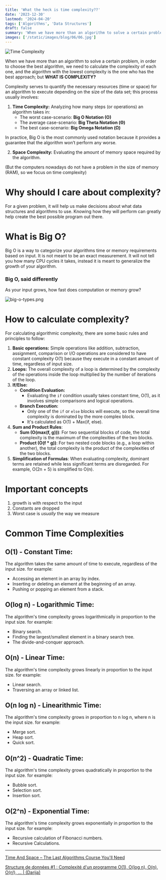 ```yaml
---
title: 'What the heck is time complexity??'
date: '2023-12-30'
lastmod: '2024-04-20'
tags: ['Algorithms', 'Data Structures']
draft: false
summary: 'When we have more than an algorithm to solve a certain problem, in order to choose the best algorithm, we need to calculate the complexity of each one, and the algorithm with the lowest complexity is the one who has the best approach; but WHAT IS COMPLEXITY?'
images: ['/static/images/blog/06/06.jpg']
---
```


![Time Complexity](/static/images/blog/06/06.jpg)

When we have more than an algorithm to solve a certain problem, in order to choose the best algorithm, we need to calculate the complexity of each one, and the algorithm with the lowest complexity is the one who has the best approach; but **WHAT IS COMPLEXITY?**

Complexity serves to quantify the necessary resources (time or space) for an algorithm to execute depending on the size of the data set; this process usually involves:

1. **Time Complexity:** Analyzing how many steps (or operations) an algorithm takes in:
   - The worst case-scenario: **Big O Notation (O)**
   - The average case-scenario: **Big Theta Notation (Θ)**
   - The best case-scenario: **Big Omega Notation (Ω)**

In practice, Big O is the most commonly used notation because it provides a guarantee that the algorithm won’t perform any worse.

2. **Space Complexity:** Evaluating the amount of memory space required by the algorithm.

(But the computers nowadays do not have a problem in the size of memory (RAM), so we focus on time complexity)

# Why should I care about complexity?

For a given problem, it will help us make decisions about what data structures and algorithms to use. Knowing how they will perform can greatly help create the best possible program out there.

# What is Big O?

Big O is a way to categorize your algorithms time or memory requirements based on input. It is not meant to be an exact measurement. It will not tell you how many CPU cycles it takes, instead it is meant to generalize the growth of your algorithm.

### Big O, said differently

As your input grows, how fast does computation or memory grow?

![big-o-types.png](/static/images/blog/06/big-o-types.png)

# How to calculate complexity?

For calculating algorithmic complexity, there are some basic rules and principles to follow:

1. **Basic operations:** Simple operations like addition, subtraction, assignment, comparison or I/O operations are considered to have constant complexity O(1) because they execute in a constant amount of time, regardless of input size.
2. **Loops:** The overall complexity of a loop is determined by the complexity of the operations inside the loop multiplied by the number of iterations of the loop.
3. **If/Else:**
   - **Condition Evaluation:**
     - Evaluating the `if` condition usually takes constant time, O(1), as it involves simple comparisons and logical operations.
   - **Branch Execution:**
     - Only one of the `if` or `else` blocks will execute, so the overall time complexity is dominated by the more complex block.
     - It's calculated as O(1) + Max(if, else).
4. **Sum and Product Rules**:
   - **Sum (O(max(f, g)))**: For two sequential blocks of code, the total complexity is the maximum of the complexities of the two blocks.
   - **Product (O(f \* g))**: For two nested code blocks (e.g., a loop within another), the total complexity is the product of the complexities of the two blocks.
5. **Simplification of Formulas**: When evaluating complexity, dominant terms are retained while less significant terms are disregarded. For example, O(2n + 5) is simplified to O(n).

# Important concepts

1. growth is with respect to the input
2. Constants are dropped
3. Worst case is *usually* the way we measure

# Common Time Complexities

## O(1) - Constant Time:

The algorithm takes the same amount of time to execute, regardless of the input size. for example:

- Accessing an element in an array by index.
- Inserting or deleting an element at the beginning of an array.
- Pushing or popping an element from a stack.

## O(log n) - Logarithmic Time:

The algorithm's time complexity grows logarithmically in proportion to the input size. for example:

- Binary search.
- Finding the largest/smallest element in a binary search tree.
- The divide-and-conquer approach.

## O(n) - Linear Time:

The algorithm's time complexity grows linearly in proportion to the input size. for example:

- Linear search.
- Traversing an array or linked list.

## O(n log n) - Linearithmic Time:

The algorithm's time complexity grows in proportion to n log n, where n is the input size. for example:

- Merge sort.
- Heap sort.
- Quick sort.

## O(n^2) - Quadratic Time:

The algorithm's time complexity grows quadratically in proportion to the input size. for example:

- Bubble sort.
- Selection sort.
- Insertion sort.

## O(2^n) - Exponential Time:

The algorithm's time complexity grows exponentially in proportion to the input size. for example:

- Recursive calculation of Fibonacci numbers.
- Recursive Calculations.

---

[Time And Space – The Last Algorithms Course You'll Need](https://theprimeagen.github.io/fem-algos/lessons/algorithms-and-time-space-complexity/time-and-space-complexity)

[Structure de données #1 : Complexité d'un programme O(1), O(log n), O(n), O(n!), ... | (Darija)](https://www.youtube.com/watch?v=zTbo2t5Man8&pp=ygUaaGFzc2FuIGVsIGJhaGkgY29tcGxleGl0w6k=)
